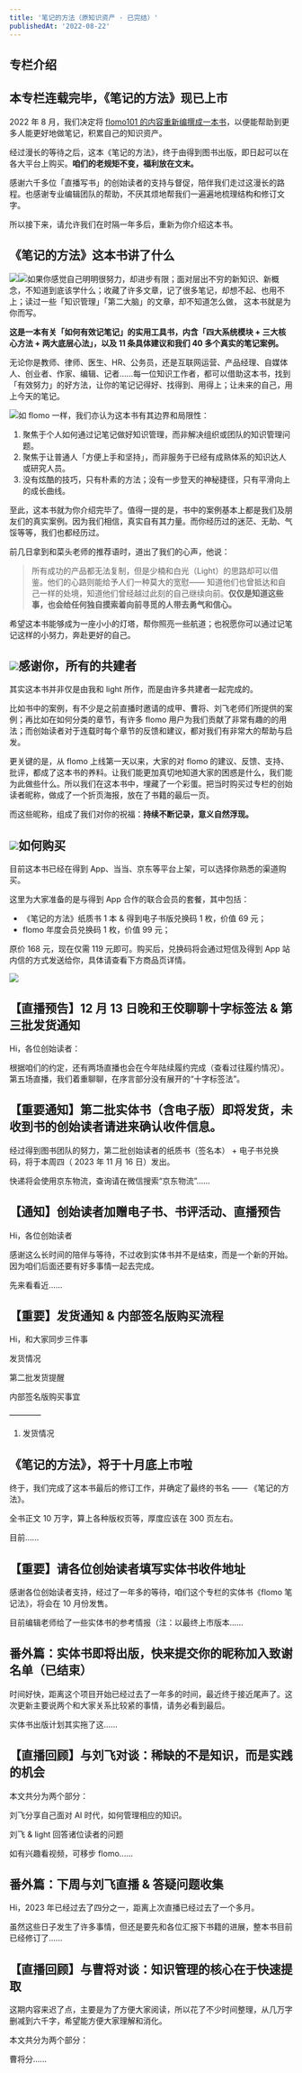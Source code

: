 ```yaml
---
title: '笔记的方法（原知识资产 · 已完结）'
publishedAt: '2022-08-22'
---
```


## 专栏介绍

本专栏连载完毕，《笔记的方法》现已上市
-------------------

2022 年 8 月，我们决定将 [flomo101 的内容重新编撰成一本书](https://mp.weixin.qq.com/s/jXDXhgdb9pV14oRzxhDZsQ)，以便能帮助到更多人能更好地做笔记，积累自己的知识资产。

经过漫长的等待之后，这本《笔记的方法》，终于由得到图书出版，即日起可以在各大平台上购买。**咱们的老规矩不变，福利放在文末。**

感谢六千多位「直播写书」的创始读者的支持与督促，陪伴我们走过这漫长的路程。也感谢专业编辑团队的帮助，不厌其烦地帮我们一遍遍地梳理结构和修订文字。

所以接下来，请允许我们在时隔一年多后，重新为你介绍这本书。

《笔记的方法》这本书讲了什么
--------------

![](https://static.xiaobot.net/file/2023-10-31/5843/c1ba2206c6db6da9923381657e045114.png)![](https://static.xiaobot.net/file/2023-10-31/5843/447a097c35bbc0bc1b79b25fa84823d0.png)如果你感觉自己明明很努力，却进步有限；面对层出不穷的新知识、新概念，不知道到底该学什么；收藏了许多文章，记了很多笔记，却想不起、也用不上；读过一些「知识管理」「第二大脑」的文章，却不知道怎么做， 这本书就是为你而写。

**这是一本有关「如何有效记笔记」的实用工具书，内含「四大系统模块 + 三大核心方法 + 两大底层心法」，以及 11 条具体建议和我们 40 多个真实的笔记案例。**

无论你是教师、律师、医生、HR、公务员，还是互联网运营、产品经理、自媒体人、创业者、作家、编辑、记者……每一位知识工作者，都可以借助这本书，找到「有效努力」的好方法，让你的笔记记得好、找得到、用得上；让未来的自己，用上今天的笔记。

![](https://static.xiaobot.net/file/2023-10-31/5843/9f952d6831073e588857e9bf43299405.png)如 flomo 一样，我们亦认为这本书有其边界和局限性：

1. 聚焦于个人如何通过记笔记做好知识管理，而非解决组织或团队的知识管理问题。
2. 聚焦于让普通人「方便上手和坚持」，而非服务于已经有成熟体系的知识达人或研究人员。
3. 没有炫酷的技巧，只有朴素的方法；没有一步登天的神秘捷径，只有平滑向上的成长曲线。

至此，这本书就为你介绍完毕了。值得一提的是，书中的案例基本上都是我们及朋友们的真实案例。因为我们相信，真实自有其力量。而你经历过的迷茫、无助、气馁等等，我们也都经历过。

前几日拿到和菜头老师的推荐语时，道出了我们的心声，他说：


> 所有成功的产品都无法复制，但是少楠和白光（Light）的思路却可以借鉴。他们的心路则能给予人们一种莫大的宽慰—— 知道他们也曾抵达和自己一样的处境，知道他们曾经越过此刻的自己继续向前。**仅仅是知道这些事，也会给任何独自摸索着向前寻觅的人带去勇气和信心。**

希望这本书能够成为一座小小的灯塔，帮你照亮一些航道；也祝愿你可以通过记笔记这样的小努力，奔赴更好的自己。

![](https://static.xiaobot.net/file/2023-10-31/5843/82f17a91242094c5a56592827626499f.png)感谢你，所有的共建者
----------

其实这本书并非仅是由我和 light 所作，而是由许多共建者一起完成的。

比如书中的案例，有不少是之前直播时邀请的成甲、曹将、刘飞老师们所提供的案例；再比如在如何分类的章节，有许多 flomo 用户为我们贡献了非常有趣的的用法；而创始读者对于连载时每个章节的反馈和建议，都对我们有非常大的帮助与启发。

更关键的是，从 flomo 上线第一天以来，大家的对 flomo 的建议、反馈、支持、批评，都成了这本书的养料。让我们能更加真切地知道大家的困惑是什么，我们能为此做些什么。所以我们在这本书中，埋藏了一个彩蛋。把当时购买过专栏的创始读者昵称，做成了一个折页海报，放在了书籍的最后一页。

而这些昵称，组成了我们对你的祝福：**持续不断记录，意义自然浮现。**

![](https://static.xiaobot.net/file/2023-10-31/5843/78d11461ada100228dc1c9e1cb3ff0d0.png)如何购买
----

目前这本书已经在得到 App、当当、京东等平台上架，可以选择你熟悉的渠道购买。

这里为大家准备的是与得到 App 合作的联合会员的套餐，其中包括：

* 《笔记的方法》纸质书 1 本 & 得到电子书版兑换码 1 枚，价值 69 元；
* flomo 年度会员兑换码 1 枚，价值 99 元；

原价 168 元，现在仅需 119 元即可。购买后，兑换码将会通过短信及得到 App 站内信的方式发送给你，具体请查看下方商品页详情。

![](https://static.xiaobot.net/file/2023-10-31/5843/42d039ae829bc76525d643bdec05e39c.png)

## 【直播预告】12 月 13 日晚和王佼聊聊十字标签法 &amp; 第三批发货通知
Hi，各位创始读者：

根据咱们的约定，还有两场直播也会在今年陆续履约完成（查看过往履约情况）。第五场直播，我们着重聊聊，在序言部分没有展开的“十字标签法”。

## 【重要通知】第二批实体书（含电子版）即将发货，未收到书的创始读者请进来确认收件信息。
经过得到图书团队的努力，第二批创始读者的纸质书（签名本） + 电子书兑换码，将于本周四（ 2023 年 11 月 16 日）发出。

快递将会使用京东物流，查询请在微信搜索“京东物流”......

## 【通知】创始读者加赠电子书、书评活动、直播预告
Hi，各位创始读者

感谢这么长时间的陪伴与等待，不过收到实体书并不是结束，而是一个新的开始。因为咱们后面还要有好多事情一起去完成。

先来看看近......

## 【重要】发货通知 &amp; 内部签名版购买流程
Hi，和大家同步三件事

发货情况

第二批发货提醒

内部签名版购买事宜

————

1. 发货情况
## 《笔记的方法》，将于十月底上市啦
终于，我们完成了这本书最后的修订工作，并确定了最终的书名 —— 《笔记的方法》。

全书正文 10 万字，算上各种版权页等，厚度应该在 300 页左右。

目前......

## 【重要】请各位创始读者填写实体书收件地址
感谢各位创始读者支持，经过了一年多的等待，咱们这个专栏的实体书《flomo 笔记法》，将会在 10 月份发售。

目前编辑老师给了一些实体书的参考情报（注：以最终上市版本......

## 番外篇：实体书即将出版，快来提交你的昵称加入致谢名单（已结束）
时间好快，距离这个项目开始已经过去了一年多的时间，最近终于接近尾声了。这次更新主要说两个和大家关系比较紧的事情，请务必看到最后。

实体书出版计划其实拖了这......

## 【直播回顾】与刘飞对谈：稀缺的不是知识，而是实践的机会
本文共分为两个部分：

刘飞分享自己面对 AI 时代，如何管理相应的知识。

刘飞 & light 回答诸位读者的问题

如有兴趣看视频，可移步 flomo......

## 番外篇：下周与刘飞直播 &amp; 答疑问题收集
Hi，2023 年已经过去了四分之一，距离上次直播已经过去了一个多月。

虽然这些日子发生了许多事情，但还是要先和各位汇报下书籍的进展，整本书目前已经修订了......

## 【直播回顾】与曹将对谈：知识管理的核心在于快速提取
这期内容来迟了点，主要是为了方便大家阅读，所以花了不少时间整理，从几万字删减到六千字，希望能方便大家理解和消化。

本文共分为两个部分：

曹将分......

